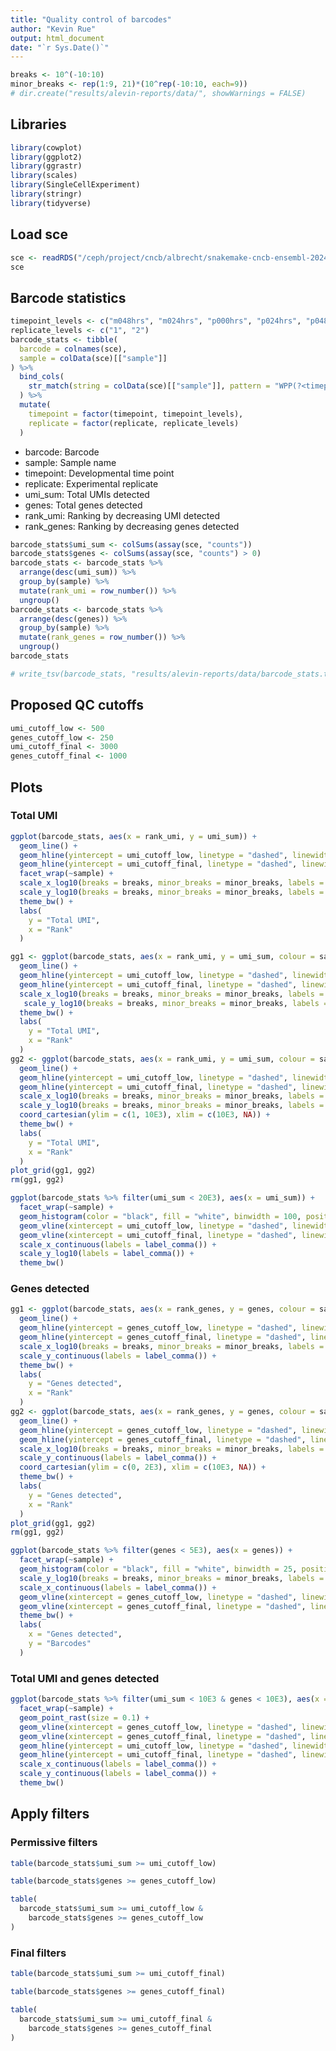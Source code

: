```yaml
---
title: "Quality control of barcodes"
author: "Kevin Rue"
output: html_document
date: "`r Sys.Date()`"
---
```


```r
breaks <- 10^(-10:10)
minor_breaks <- rep(1:9, 21)*(10^rep(-10:10, each=9))
# dir.create("results/alevin-reports/data/", showWarnings = FALSE)
```

## Libraries

```r
library(cowplot)
library(ggplot2)
library(ggrastr)
library(scales)
library(SingleCellExperiment)
library(stringr)
library(tidyverse)
```

## Load sce

```r
sce <- readRDS("/ceph/project/cncb/albrecht/snakemake-cncb-ensembl-2024/results/sce/all.rds")
sce
```

## Barcode statistics

```r
timepoint_levels <- c("m048hrs", "m024hrs", "p000hrs", "p024hrs", "p048hrs", "p072hrs", "p096hrs", "p120hrs")
replicate_levels <- c("1", "2")
barcode_stats <- tibble(
  barcode = colnames(sce),
  sample = colData(sce)[["sample"]]
) %>% 
  bind_cols(
    str_match(string = colData(sce)[["sample"]], pattern = "WPP(?<timepoint>[mp][[:digit:]]{3}hrs)_rep(?<replicate>[[:digit:]]{1})")[, -1]
  ) %>% 
  mutate(
    timepoint = factor(timepoint, timepoint_levels),
    replicate = factor(replicate, replicate_levels)
  )
```

- barcode: Barcode
- sample: Sample name
- timepoint: Developmental time point
- replicate: Experimental replicate
- umi_sum: Total UMIs detected
- genes: Total genes detected
- rank_umi: Ranking by decreasing UMI detected
- rank_genes: Ranking by decreasing genes detected

```r
barcode_stats$umi_sum <- colSums(assay(sce, "counts"))
barcode_stats$genes <- colSums(assay(sce, "counts") > 0)
barcode_stats <- barcode_stats %>% 
  arrange(desc(umi_sum)) %>% 
  group_by(sample) %>% 
  mutate(rank_umi = row_number()) %>% 
  ungroup()
barcode_stats <- barcode_stats %>% 
  arrange(desc(genes)) %>% 
  group_by(sample) %>% 
  mutate(rank_genes = row_number()) %>% 
  ungroup()
barcode_stats
```

```r
# write_tsv(barcode_stats, "results/alevin-reports/data/barcode_stats.tsv.gz")
```

## Proposed QC cutoffs

```r
umi_cutoff_low <- 500
genes_cutoff_low <- 250
umi_cutoff_final <- 3000
genes_cutoff_final <- 1000
```

## Plots

### Total UMI

```r
ggplot(barcode_stats, aes(x = rank_umi, y = umi_sum)) +
  geom_line() +
  geom_hline(yintercept = umi_cutoff_low, linetype = "dashed", linewidth = 0.5, colour = "orange") +
  geom_hline(yintercept = umi_cutoff_final, linetype = "dashed", linewidth = 0.5, colour = "red") +
  facet_wrap(~sample) +
  scale_x_log10(breaks = breaks, minor_breaks = minor_breaks, labels = label_comma()) +
  scale_y_log10(breaks = breaks, minor_breaks = minor_breaks, labels = label_comma()) +
  theme_bw() +
  labs(
    y = "Total UMI",
    x = "Rank"
  )
```

```r
gg1 <- ggplot(barcode_stats, aes(x = rank_umi, y = umi_sum, colour = sample)) +
  geom_line() +
  geom_hline(yintercept = umi_cutoff_low, linetype = "dashed", linewidth = 0.5, colour = "orange") +
  geom_hline(yintercept = umi_cutoff_final, linetype = "dashed", linewidth = 0.5, colour = "red") +
  scale_x_log10(breaks = breaks, minor_breaks = minor_breaks, labels = label_comma()) +
   scale_y_log10(breaks = breaks, minor_breaks = minor_breaks, labels = label_comma()) +
  theme_bw() +
  labs(
    y = "Total UMI",
    x = "Rank"
  )
gg2 <- ggplot(barcode_stats, aes(x = rank_umi, y = umi_sum, colour = sample)) +
  geom_line() +
  geom_hline(yintercept = umi_cutoff_low, linetype = "dashed", linewidth = 0.5, colour = "orange") +
  geom_hline(yintercept = umi_cutoff_final, linetype = "dashed", linewidth = 0.5, colour = "red") +
  scale_x_log10(breaks = breaks, minor_breaks = minor_breaks, labels = label_comma()) +
  scale_y_log10(breaks = breaks, minor_breaks = minor_breaks, labels = label_comma()) +
  coord_cartesian(ylim = c(1, 10E3), xlim = c(10E3, NA)) +
  theme_bw() +
  labs(
    y = "Total UMI",
    x = "Rank"
  )
plot_grid(gg1, gg2)
rm(gg1, gg2)
```

```r
ggplot(barcode_stats %>% filter(umi_sum < 20E3), aes(x = umi_sum)) +
  facet_wrap(~sample) +
  geom_histogram(color = "black", fill = "white", binwidth = 100, position = "identity", alpha = 0.5, linewidth = 0.1) +
  geom_vline(xintercept = umi_cutoff_low, linetype = "dashed", linewidth = 0.5, colour = "orange") +
  geom_vline(xintercept = umi_cutoff_final, linetype = "dashed", linewidth = 0.5, colour = "red") +
  scale_x_continuous(labels = label_comma()) +
  scale_y_log10(labels = label_comma()) +
  theme_bw()
```


### Genes detected

```r
gg1 <- ggplot(barcode_stats, aes(x = rank_genes, y = genes, colour = sample)) +
  geom_line() +
  geom_hline(yintercept = genes_cutoff_low, linetype = "dashed", linewidth = 0.5, colour = "orange") +
  geom_hline(yintercept = genes_cutoff_final, linetype = "dashed", linewidth = 0.5, colour = "red") +
  scale_x_log10(breaks = breaks, minor_breaks = minor_breaks, labels = label_comma()) +
  scale_y_continuous(labels = label_comma()) +
  theme_bw() +
  labs(
    y = "Genes detected",
    x = "Rank"
  )
gg2 <- ggplot(barcode_stats, aes(x = rank_genes, y = genes, colour = sample)) +
  geom_line() +
  geom_hline(yintercept = genes_cutoff_low, linetype = "dashed", linewidth = 0.5, colour = "orange") +
  geom_hline(yintercept = genes_cutoff_final, linetype = "dashed", linewidth = 0.5, colour = "red") +
  scale_x_log10(breaks = breaks, minor_breaks = minor_breaks, labels = label_comma()) +
  scale_y_continuous(labels = label_comma()) +
  coord_cartesian(ylim = c(0, 2E3), xlim = c(10E3, NA)) +
  theme_bw() +
  labs(
    y = "Genes detected",
    x = "Rank"
  )
plot_grid(gg1, gg2)
rm(gg1, gg2)
```

```r
ggplot(barcode_stats %>% filter(genes < 5E3), aes(x = genes)) +
  facet_wrap(~sample) +
  geom_histogram(color = "black", fill = "white", binwidth = 25, position = "identity", alpha = 0.5, linewidth = 0.1) +
  scale_y_log10(breaks = breaks, minor_breaks = minor_breaks, labels = label_comma()) +
  scale_x_continuous(labels = label_comma()) +
  geom_vline(xintercept = genes_cutoff_low, linetype = "dashed", linewidth = 0.5, colour = "orange") +
  geom_vline(xintercept = genes_cutoff_final, linetype = "dashed", linewidth = 0.5, colour = "red") +
  theme_bw() +
  labs(
    x = "Genes detected",
    y = "Barcodes"
  )
```

### Total UMI and genes detected

```r
ggplot(barcode_stats %>% filter(umi_sum < 10E3 & genes < 10E3), aes(x = genes, y = umi_sum)) +
  facet_wrap(~sample) +
  geom_point_rast(size = 0.1) +
  geom_vline(xintercept = genes_cutoff_low, linetype = "dashed", linewidth = 0.5, colour = "orange") +
  geom_vline(xintercept = genes_cutoff_final, linetype = "dashed", linewidth = 0.5, colour = "red") +
  geom_hline(yintercept = umi_cutoff_low, linetype = "dashed", linewidth = 0.5, colour = "orange") +
  geom_hline(yintercept = umi_cutoff_final, linetype = "dashed", linewidth = 0.5, colour = "red") +
  scale_x_continuous(labels = label_comma()) +
  scale_y_continuous(labels = label_comma()) +
  theme_bw()
```

## Apply filters

### Permissive filters

```r
table(barcode_stats$umi_sum >= umi_cutoff_low)
```

```r
table(barcode_stats$genes >= genes_cutoff_low)
```

```r
table(
  barcode_stats$umi_sum >= umi_cutoff_low &
    barcode_stats$genes >= genes_cutoff_low
)
```

### Final filters

```r
table(barcode_stats$umi_sum >= umi_cutoff_final)
```

```r
table(barcode_stats$genes >= genes_cutoff_final)
```

```r
table(
  barcode_stats$umi_sum >= umi_cutoff_final &
    barcode_stats$genes >= genes_cutoff_final
)
```
